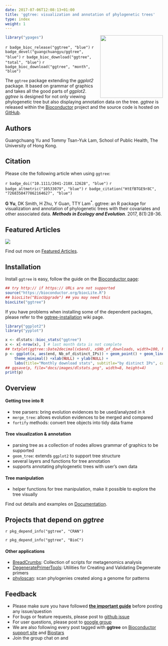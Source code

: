 ```yaml
---
date: 2017-07-06T12:08:13+01:00
title: 'ggtree: visualization and annotation of phylogenetic trees'
type: index
weight: 1
---
```




<link rel="stylesheet" href="https://guangchuangyu.github.io/css/font-awesome.min.css">
<link rel="stylesheet" href="https://guangchuangyu.github.io/css/academicons.min.css">


<img src="https://raw.githubusercontent.com/Bioconductor/BiocStickers/master/ggtree/ggtree.png" height="200" align="right" />

```r
library("ypages")
```

`r badge_bioc_release("ggtree", "blue")`
`r badge_devel("guangchuangyu/ggtree", "blue")`
`r badge_bioc_download("ggtree", "total", "blue")`
`r badge_bioc_download("ggtree", "month", "blue")`

The `ggtree` package extending the *ggplot2* package. It based on grammar of graphics and takes all the good parts of *ggplot2*.  *ggtree* is designed for not only viewing phylogenetic tree but also displaying annotation data on the tree.
*ggtree* is released within the [Bioconductor](https://bioconductor.org/packages/ggtree/) project and the source code is hosted on <a href="https://github.com/GuangchuangYu/ggtree"><i class="fa fa-github fa-lg"></i> GitHub</a>.


## <i class="fa fa-user"></i> Authors

Guangchuang Yu and Tommy Tsan-Yuk Lam, School of Public Health, The University of Hong Kong.


## <i class="fa fa-book"></i> Citation

Please cite the following article when using `ggtree`:


`r badge_doi("10.1111/2041-210X.12628", "blue")`
`r badge_altmetric("10533079", "blue")`
`r badge_citation("HtEfBTGE9r8C", "7268358477862164627", "blue")`



__G Yu__, DK Smith, H Zhu, Y Guan, TTY Lam<sup>\*</sup>. ggtree: an R package for visualization and annotation of phylogenetic trees with their covariates and other associated data. __*Methods in Ecology and Evolution*__. 2017, 8(1):28-36.

## <i class="fa fa-pencil"></i> Featured Articles

![](https://guangchuangyu.github.io/featured_img/ggtree/2015_peiyu_1-s2.0-S1567134815300721-gr1.jpg)

<i class="fa fa-hand-o-right"></i> Find out more on <i class="fa fa-pencil"></i> [Featured Articles](https://guangchuangyu.github.io/ggtree/featuredArticles/).

## <i class="fa fa-download"></i> Installation

Install `ggtree` is easy, follow the guide on the [Bioconductor page](https://bioconductor.org/packages/ggtree/):

```r
## try http:// if https:// URLs are not supported
source("https://bioconductor.org/biocLite.R")
## biocLite("BiocUpgrade") ## you may need this
biocLite("ggtree")
```

If you have problems when installing some of the dependent packages, please refer to the [ggtree-installation](https://github.com/GuangchuangYu/ggtree/wiki/ggtree-installation) wiki page.

```r
library("ggplot2")
library("yyplot")

x <- dlstats::bioc_stats("ggtree")
x <- x[-nrow(x), ] # last month data is not complete
## txtplot(ggtree::Date2decimal(x$end), x$Nb_of_downloads, width=100, height=25)
p <- ggplot(x, aes(end, Nb_of_distinct_IPs)) + geom_point() + geom_line() +
    theme_minimal() +xlab(NULL) + ylab(NULL) +
    labs(title="Monthly download stats", subtitle="by distinct IPs", caption="data from Bioconductor")
## ggsave(p, file="docs/images/dlstats.png", width=8, height=4)
print(p)
```

## <i class="fa fa-cogs"></i> Overview

#### <i class="fa fa-angle-double-right"></i> Getting tree into R

+ tree parsers: bring evolution evidences to be used/analyzed in `R`
+ `merge_tree`: allows evolution evidences to be merged and compared
+ `fortify` methods: convert tree objects into tidy data frame

#### <i class="fa fa-angle-double-right"></i> Tree visualization & annotation

+ parsing tree as a collection of nodes allows grammar of graphics to be supported
+ `geom_tree`: extends `ggplot2` to support tree structure
+ several layers and functions for tree annotation
+ supports annotating phylogenetic trees with user's own data

#### <i class="fa fa-angle-double-right"></i> Tree manipulation

+ helper functions for tree manipulation, make it possible to explore the tree visually

<i class="fa fa-hand-o-right"></i> Find out details and examples on <i class="fa fa-book"></i> [Documentation](https://guangchuangyu.github.io/ggtree/documentation/).




## <i class="fa fa-code-fork"></i> Projects that depend on _ggtree_

`r pkg_depend_info("ggtree", "CRAN")`

`r pkg_depend_info("ggtree", "BioC")`


#### <i class="fa fa-angle-double-right"></i> Other applications

+ [BreadCrumbs](https://bitbucket.org/biobakery/breadcrumbs): Collection of scripts for metagenomics analysis
+ [DegeneratePrimerTools](https://github.com/esnapd/DegeneratePrimerTools): Utilities for Creating and Validating Degenerate primers
+ [phyloscan](https://github.com/olli0601/phyloscan): scan phylogenies created along a genome for patterns


## <i class="fa fa-comments"></i> Feedback

<ul class="fa-ul">
<li><i class="fa-li fa fa-hand-o-right"></i> Please make sure you have followed <a href="https://guangchuangyu.github.io/2016/07/how-to-bug-author/"><strong>the important guide</strong></a> before posting any issue/question</li>
<li><i class="fa-li fa fa-bug"></i> For bugs or feature requests, please post to <i class="fa fa-github-alt"></i> <a href="https://github.com/GuangchuangYu/ggtree/issues">github issue</a></li>
<li><i class="fa-li fa fa-question"></i>  For user questions, please post to <i class="fa fa-google"></i> <a href="https://groups.google.com/forum/#!forum/bioc-ggtree">google group</a></li>
<li><i class="fa-li fa fa-support"></i> We are also following every post tagged with <strong>ggtree</strong> on <a href="https://support.bioconductor.org">Bioconductor support site</a> and <a href="https://www.biostars.org">Biostars</a></li>
<li><i class="fa-li fa fa-commenting"></i> Join the group chat on <a href="https://twitter.com/hashtag/ggtree"><i class="fa fa-twitter fa-lg"></i></a> and <a href="http://huati.weibo.com/k/ggtree"><i class="fa fa-weibo fa-lg"></i></a></li>
</ul>
